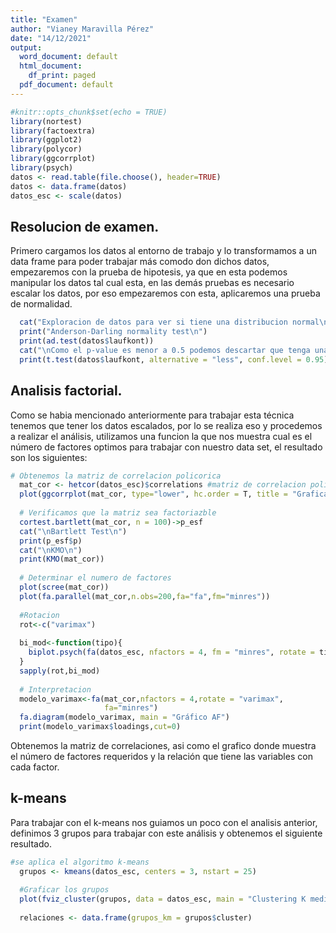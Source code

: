 ---
title: "Examen"
author: "Vianey Maravilla Pérez"
date: "14/12/2021"
output:
  word_document: default
  html_document:
    df_print: paged
  pdf_document: default
---

```{r setup}
#knitr::opts_chunk$set(echo = TRUE)
library(nortest)
library(factoextra)
library(ggplot2)
library(polycor)
library(ggcorrplot)
library(psych)
datos <- read.table(file.choose(), header=TRUE)
datos <- data.frame(datos)
datos_esc <- scale(datos)
```

## Resolucion de examen.

Primero cargamos los datos al entorno de trabajo y lo transformamos a un data frame para poder trabajar más comodo don dichos datos, empezaremos con la prueba de hipotesis, ya que en esta podemos manipular los datos tal cual esta, en las demás pruebas es necesario escalar los datos, por eso empezaremos con esta, aplicaremos una prueba de normalidad.

```{r cars}
  cat("Exploracion de datos para ver si tiene una distribucion normal\n")
  print("Anderson-Darling normality test\n")
  print(ad.test(datos$laufkont))
  cat("\nComo el p-value es menor a 0.5 podemos descartar que tenga una distribucion normal")
  print(t.test(datos$laufkont, alternative = "less", conf.level = 0.95))
```

## Analisis factorial.

Como se habia mencionado anteriormente para trabajar esta técnica tenemos que tener los datos escalados, por lo se realiza eso y procedemos a realizar el análisis, utilizamos una funcion la que nos muestra cual es el número de factores optimos para trabajar con nuestro data set, el resultado son los siguientes:

```{r pressure2, echo=FALSE}
# Obtenemos la matriz de correlacion policorica
  mat_cor <- hetcor(datos_esc)$correlations #matriz de correlacion policorica
  plot(ggcorrplot(mat_cor, type="lower", hc.order = T, title = "Grafica de correlaciones"))
  
  # Verificamos que la matriz sea factoriazble
  cortest.bartlett(mat_cor, n = 100)->p_esf
  cat("\nBartlett Test\n")
  print(p_esf$p)
  cat("\nKMO\n")
  print(KMO(mat_cor))
  
  # Determinar el numero de factores
  plot(scree(mat_cor))
  plot(fa.parallel(mat_cor,n.obs=200,fa="fa",fm="minres"))
  
  #Rotacion
  rot<-c("varimax")
  
  bi_mod<-function(tipo){
    biplot.psych(fa(datos_esc, nfactors = 4, fm = "minres", rotate = tipo),main = paste("Biplot con rotación",tipo),col=c(2,3,4),pch = c(21,18))  
  }
  sapply(rot,bi_mod)
  
  # Interpretacion
  modelo_varimax<-fa(mat_cor,nfactors = 4,rotate = "varimax",
                     fa="minres")
  fa.diagram(modelo_varimax, main = "Gráfico AF")
  print(modelo_varimax$loadings,cut=0) 
```

Obtenemos la matriz de correlaciones, asi como el grafico donde muestra el número de factores requeridos y la relación que tiene las variables con cada factor.

## k-means

Para trabajar con el k-means nos guiamos un poco con el analisis anterior, definimos 3 grupos para trabajar con este análisis y obtenemos el siguiente resultado.


```{r pressure1, echo=FALSE}
#se aplica el algoritmo k-means
  grupos <- kmeans(datos_esc, centers = 3, nstart = 25)
  
  #Graficar los grupos
  plot(fviz_cluster(grupos, data = datos_esc, main = "Clustering K medias"))
  
  relaciones <- data.frame(grupos_km = grupos$cluster)

```


